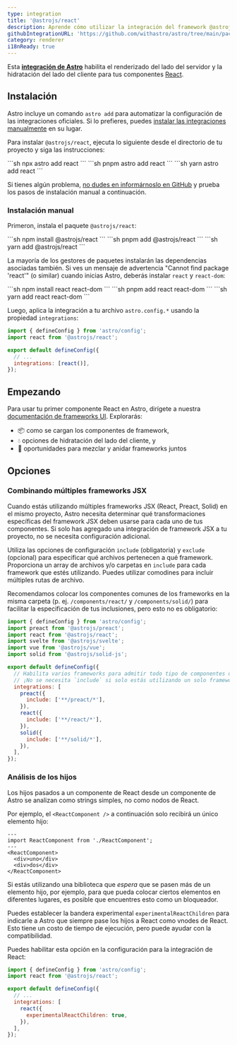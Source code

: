 ```yaml
---
type: integration
title: '@astrojs/react'
description: Aprende cómo utilizar la integración del framework @astrojs/react para ampliar el soporte de componentes en tu proyecto Astro.
githubIntegrationURL: 'https://github.com/withastro/astro/tree/main/packages/integrations/react/'
category: renderer
i18nReady: true
---
```


Esta **[integración de Astro][astro-integration]** habilita el renderizado del lado del servidor y la hidratación del lado del cliente para tus componentes [React](https://react.dev/).

## Instalación

Astro incluye un comando `astro add` para automatizar la configuración de las integraciones oficiales. Si lo prefieres, puedes [instalar las integraciones manualmente](#instalación-manual) en su lugar.

Para instalar `@astrojs/react`, ejecuta lo siguiente desde el directorio de tu proyecto y siga las instrucciones:

<PackageManagerTabs>
  <Fragment slot="npm">
  ```sh
  npx astro add react
  ```
  </Fragment>
  <Fragment slot="pnpm">
  ```sh
  pnpm astro add react
  ```
  </Fragment>
  <Fragment slot="yarn">
  ```sh
  yarn astro add react
  ```
  </Fragment>
</PackageManagerTabs>

Si tienes algún problema, [no dudes en informárnoslo en GitHub](https://github.com/withastro/astro/issues) y prueba los pasos de instalación manual a continuación.

### Instalación manual

Primeron, instala el paquete `@astrojs/react`:

<PackageManagerTabs>
  <Fragment slot="npm">
  ```sh
  npm install @astrojs/react
  ```
  </Fragment>
  <Fragment slot="pnpm">
  ```sh
  pnpm add @astrojs/react
  ```
  </Fragment>
  <Fragment slot="yarn">
  ```sh
  yarn add @astrojs/react
  ```
  </Fragment>
</PackageManagerTabs>

La mayoría de los gestores de paquetes instalarán las dependencias asociadas también. Si ves un mensaje de advertencia "Cannot find package 'react'" (o similar) cuando inicias Astro, deberás instalar `react` y `react-dom`:

<PackageManagerTabs>
  <Fragment slot="npm">
  ```sh
  npm install react react-dom
  ```
  </Fragment>
  <Fragment slot="pnpm">
  ```sh
  pnpm add react react-dom
  ```
  </Fragment>
  <Fragment slot="yarn">
  ```sh
  yarn add react react-dom
  ```
  </Fragment>
</PackageManagerTabs>

Luego, aplica la integración a tu archivo `astro.config.*` usando la propiedad `integrations`:

```js ins="react()" ins={2} title="astro.config.mjs"
import { defineConfig } from 'astro/config';
import react from '@astrojs/react';

export default defineConfig({
  // ...
  integrations: [react()],
});
```

## Empezando

Para usar tu primer componente React en Astro, dirígete a nuestra [documentación de frameworks UI][astro-ui-frameworks]. Explorarás:

* 📦 como se cargan los componentes de framework,
* 💧 opciones de hidratación del lado del cliente, y
* 🤝 oportunidades para mezclar y anidar frameworks juntos

## Opciones

### Combinando múltiples frameworks JSX

Cuando estás utilizando múltiples frameworks JSX (React, Preact, Solid) en el mismo proyecto, Astro necesita determinar qué transformaciones específicas del framework JSX deben usarse para cada uno de tus componentes. Si solo has agregado una integración de framework JSX a tu proyecto, no se necesita configuración adicional.

Utiliza las opciones de configuración `include` (obligatoria) y `exclude` (opcional) para especificar qué archivos pertenecen a qué framework. Proporciona un array de archivos y/o carpetas en `include` para cada framework que estés utilizando. Puedes utilizar comodines para incluir múltiples rutas de archivo.

Recomendamos colocar los componentes comunes de los frameworks en la misma carpeta (p. ej. `/components/react/` y `/components/solid/`) para facilitar la especificación de tus inclusiones, pero esto no es obligatorio:

```js title="astro.config.mjs"
import { defineConfig } from 'astro/config';
import preact from '@astrojs/preact';
import react from '@astrojs/react';
import svelte from '@astrojs/svelte';
import vue from '@astrojs/vue';
import solid from '@astrojs/solid-js';

export default defineConfig({
  // Habilita varios frameworks para admitir todo tipo de componentes diferentes.
  // ¡No se necesita `include` si solo estás utilizando un solo framework JSX!
  integrations: [
    preact({
      include: ['**/preact/*'],
    }),
    react({
      include: ['**/react/*'],
    }),
    solid({
      include: ['**/solid/*'],
    }),
  ],
});
```

### Análisis de los hijos

Los hijos pasados a un componente de React desde un componente de Astro se analizan como strings simples, no como nodos de React.

Por ejemplo, el `<ReactComponent />` a continuación solo recibirá un único elemento hijo:

```astro
---
import ReactComponent from './ReactComponent';
---
<ReactComponent>
  <div>uno</div>
  <div>dos</div>
</ReactComponent>
```

Si estás utilizando una biblioteca que *espera* que se pasen más de un elemento hijo, por ejemplo, para que pueda colocar ciertos elementos en diferentes lugares, es posible que encuentres esto como un bloqueador.

Puedes establecer la bandera experimental `experimentalReactChildren` para indicarle a Astro que siempre pase los hijos a React como vnodes de React. Esto tiene un costo de tiempo de ejecución, pero puede ayudar con la compatibilidad.

Puedes habilitar esta opción en la configuración para la integración de React:

```js title="astro.config.mjs" ins={8}
import { defineConfig } from 'astro/config';
import react from '@astrojs/react';

export default defineConfig({
  // ...
  integrations: [
    react({
      experimentalReactChildren: true,
    }),
  ],
});
```

[astro-integration]: /es/guides/integrations-guide/

[astro-ui-frameworks]: /es/basics/framework-components/#usando-componente-de-framework
